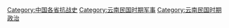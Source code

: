 [[Category:中国各省抗战史|Category:中国各省抗战史]]
[[Category:云南民国时期军事|Category:云南民国时期军事]]
[[Category:云南民国时期政治|Category:云南民国时期政治]]